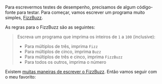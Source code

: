 Para escrevermos testes de desempenho, precisamos de algum código-fonte para testar.
Para começar, vamos escrever um programa muito simples,
[FizzBuzz](https://pt.wikipedia.org/wiki/Fizz_buzz#Programa%C3%A7%C3%A3o).

As regras para o FizzBuzz são as seguintes:

> Escreva um programa que imprima os inteiros de `1` a `100` (inclusive):
> - Para múltiplos de três, imprima `Fizz`
> - Para múltiplos de cinco, imprima `Buzz`
> - Para múltiplos de três e cinco, imprima `FizzBuzz`
> - Para todos os outros, imprima o número

Existem [muitas maneiras de escrever o FizzBuzz](https://rosettacode.org/wiki/FizzBuzz).
Então vamos seguir com o meu favorito: